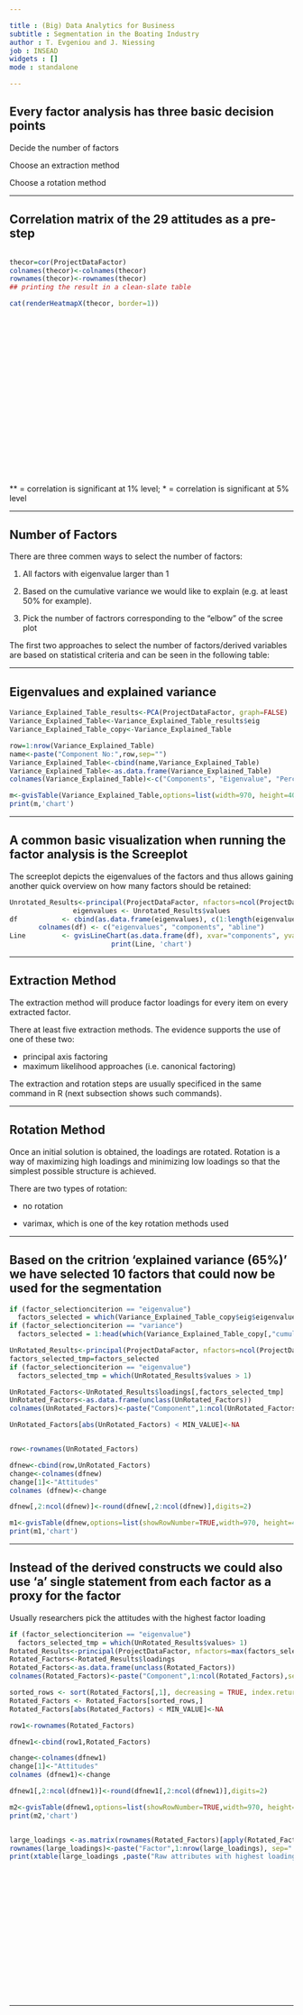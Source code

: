 ```yaml
---

title : (Big) Data Analytics for Business
subtitle : Segmentation in the Boating Industry
author : T. Evgeniou and J. Niessing
job : INSEAD
widgets : []
mode : standalone 

---
```



<style type="text/css">table,th,tr,thead,tbody,td {font-size:8px; text-align: center;}</style>
## Every factor analysis has three basic decision points




Decide the number of factors

Choose an extraction method

Choose a rotation method

---

## Correlation matrix of the 29 attitudes as a pre-step

<style>
.wrapper{
            
            height: 400px;
            width: 970px;
            overflow-x: scroll;
            overflow-y: scroll;
          }
</style>
<div class="wrapper">
```r
thecor=cor(ProjectDataFactor)
colnames(thecor)<-colnames(thecor)
rownames(thecor)<-rownames(thecor)
## printing the result in a clean-slate table

cat(renderHeatmapX(thecor, border=1))

```
</div>
** = correlation is significant at 1% level; * = correlation is significant at 5% level


---

## Number of Factors


There are three commen ways to select the number of factors:

1. All factors with eigenvalue larger than 1

2. Based on the cumulative variance we would like to explain (e.g. at least 50% for example).

3. Pick the number of factrors corresponding to the "elbow" of the scree plot



The first two approaches to select the number of factors/derived variables are based on statistical criteria and can be seen in the following table: 

---

## Eigenvalues and explained variance

```r
Variance_Explained_Table_results<-PCA(ProjectDataFactor, graph=FALSE)
Variance_Explained_Table<-Variance_Explained_Table_results$eig
Variance_Explained_Table_copy<-Variance_Explained_Table

row=1:nrow(Variance_Explained_Table)
name<-paste("Component No:",row,sep="")
Variance_Explained_Table<-cbind(name,Variance_Explained_Table)
Variance_Explained_Table<-as.data.frame(Variance_Explained_Table)
colnames(Variance_Explained_Table)<-c("Components", "Eigenvalue", "Percentage_of_explained_variance", "Cumulative_percentage_of_explained_variance")

m<-gvisTable(Variance_Explained_Table,options=list(width=970, height=400,allowHTML=TRUE,page='disable'),formats=list(Eigenvalue="#.##",Percentage_of_explained_variance="#.##",Cumulative_percentage_of_explained_variance="#.##"))
print(m,'chart')
```

---

## A common basic visualization when running the factor analysis is the Screeplot

The screeplot depicts the eigenvalues of the factors and thus allows gaining another quick overview on how many factors should be retained:
<center>
```r
Unrotated_Results<-principal(ProjectDataFactor, nfactors=ncol(ProjectDataFactor), rotate=rotation_used)
eigenvalues <- Unrotated_Results$values
df           <- cbind(as.data.frame(eigenvalues), c(1:length(eigenvalues)), rep(1, length(eigenvalues)))
colnames(df) <- c("eigenvalues", "components", "abline")
Line         <- gvisLineChart(as.data.frame(df), xvar="components", yvar=c("eigenvalues","abline"), options=list(title='Scree plot', legend="right", width=600, height=400, hAxis="{title:'Number of Components', titleTextStyle:{color:'black'}}", vAxes="[{title:'Eigenvalues'}]",  series="[{color:'green',pointSize:12, targetAxisIndex: 0}]"))
print(Line, 'chart')
```
</center>

---

## Extraction Method

The extraction method will produce factor loadings for every item on every extracted factor. 

There at least five extraction methods. The evidence supports the use of one of these two:

- principal axis factoring
- maximum likelihood approaches (i.e. canonical factoring)

The extraction and rotation steps are usually specificed in the same command in R (next subsection shows such commands).


---

## Rotation Method

Once an initial solution is obtained, the loadings are rotated. Rotation is a way of maximizing high loadings and minimizing low loadings so that the simplest possible structure is achieved.

There are two types of rotation:

- no rotation

- varimax, which is one of the key rotation methods used

--- 

## Based on the critrion 'explained variance (65%)' we have selected 10 factors that could now be used for the segmentation
```r
if (factor_selectionciterion == "eigenvalue")
  factors_selected = which(Variance_Explained_Table_copy$eig$eigenvalue > 1)
if (factor_selectionciterion == "variance")
  factors_selected = 1:head(which(Variance_Explained_Table_copy[,"cumulative percentage of variance"]>65),1)
```

```r
UnRotated_Results<-principal(ProjectDataFactor, nfactors=ncol(ProjectDataFactor), rotate="none",score=TRUE)
factors_selected_tmp=factors_selected
if (factor_selectionciterion == "eigenvalue")
  factors_selected_tmp = which(UnRotated_Results$values > 1)

UnRotated_Factors<-UnRotated_Results$loadings[,factors_selected_tmp]
UnRotated_Factors<-as.data.frame(unclass(UnRotated_Factors))
colnames(UnRotated_Factors)<-paste("Component",1:ncol(UnRotated_Factors),sep=" ")

UnRotated_Factors[abs(UnRotated_Factors) < MIN_VALUE]<-NA


row<-rownames(UnRotated_Factors)

dfnew<-cbind(row,UnRotated_Factors)
change<-colnames(dfnew)
change[1]<-"Attitudes"
colnames (dfnew)<-change

dfnew[,2:ncol(dfnew)]<-round(dfnew[,2:ncol(dfnew)],digits=2)

m1<-gvisTable(dfnew,options=list(showRowNumber=TRUE,width=970, height=400,allowHTML=TRUE,page='disable'))
print(m1,'chart')
```

--- 

## Instead of the derived constructs we could also use 'a' single statement from each factor as a proxy for the factor

Usually researchers pick the attitudes with the highest factor loading
```r
if (factor_selectionciterion == "eigenvalue")
  factors_selected_tmp = which(UnRotated_Results$values> 1)
Rotated_Results<-principal(ProjectDataFactor, nfactors=max(factors_selected_tmp), rotate=rotation_used,score=TRUE)
Rotated_Factors<-Rotated_Results$loadings
Rotated_Factors<-as.data.frame(unclass(Rotated_Factors))
colnames(Rotated_Factors)<-paste("Component",1:ncol(Rotated_Factors),sep=" ")

sorted_rows <- sort(Rotated_Factors[,1], decreasing = TRUE, index.return = TRUE)$ix
Rotated_Factors <- Rotated_Factors[sorted_rows,]
Rotated_Factors[abs(Rotated_Factors) < MIN_VALUE]<-NA

row1<-rownames(Rotated_Factors)

dfnew1<-cbind(row1,Rotated_Factors)

change<-colnames(dfnew1)
change[1]<-"Attitudes"
colnames (dfnew1)<-change

dfnew1[,2:ncol(dfnew1)]<-round(dfnew1[,2:ncol(dfnew1)],digits=2)

m2<-gvisTable(dfnew1,options=list(showRowNumber=TRUE,width=970, height=400,allowHTML=TRUE,page='disable'))
print(m2,'chart')
```
<style>
.wrapper{
            
            
            width: 100%;
           
            overflow-x: scroll;
             
          }
.wrapper1{
            
           height:300px;
             overflow-y: scroll;
          }
</style>
<div class="wrapper wrapper1">
```r
large_loadings <-as.matrix(rownames(Rotated_Factors)[apply(Rotated_Factors,2,which.max)],ncol=1)
rownames(large_loadings)<-paste("Factor",1:nrow(large_loadings), sep=" ")
print(xtable(large_loadings ,paste("Raw attributes with highest loading per factor:",data_name,sep=" "), digits=1,),type="html",html.table.attributes = "class='table table-striped table-hover table-bordered'",caption.placement="top",comment = FALSE,include.rownames = TRUE)

```
</div>

---
